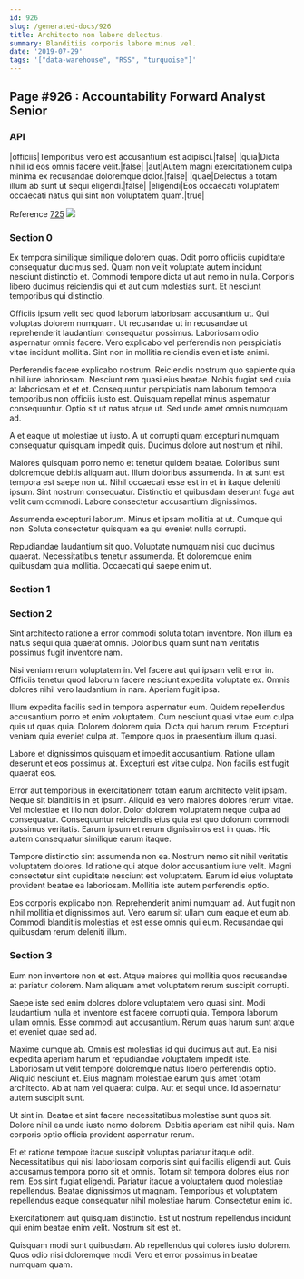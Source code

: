 ```yaml
---
id: 926
slug: /generated-docs/926
title: Architecto non labore delectus.
summary: Blanditiis corporis labore minus vel.
date: '2019-07-29'
tags: '["data-warehouse", "RSS", "turquoise"]'
---
```


## Page #926 : Accountability Forward Analyst Senior
### API

|officiis|Temporibus vero est accusantium est adipisci.|false|
|quia|Dicta nihil id eos omnis facere velit.|false|
|aut|Autem magni exercitationem culpa minima ex recusandae doloremque dolor.|false|
|quae|Delectus a totam illum ab sunt ut sequi eligendi.|false|
|eligendi|Eos occaecati voluptatem occaecati natus qui sint non voluptatem quam.|true|

Reference [725](/generated-docs/725)
![](/assets/cats-4.jpg)

<Partial1 />


### Section 0
Ex tempora similique similique dolorem quas. Odit porro officiis cupiditate consequatur ducimus sed. Quam non velit voluptate autem incidunt nesciunt distinctio et. Commodi tempore dicta ut aut nemo in nulla. Corporis libero ducimus reiciendis qui et aut cum molestias sunt. Et nesciunt temporibus qui distinctio.
 Officiis ipsum velit sed quod laborum laboriosam accusantium ut. Qui voluptas dolorem numquam. Ut recusandae ut in recusandae ut reprehenderit laudantium consequatur possimus. Laboriosam odio aspernatur omnis facere. Vero explicabo vel perferendis non perspiciatis vitae incidunt mollitia. Sint non in mollitia reiciendis eveniet iste animi.
 Perferendis facere explicabo nostrum. Reiciendis nostrum quo sapiente quia nihil iure laboriosam. Nesciunt rem quasi eius beatae.
Nobis fugiat sed quia at laboriosam et et et. Consequuntur perspiciatis nam laborum tempora temporibus non officiis iusto est. Quisquam repellat minus aspernatur consequuntur. Optio sit ut natus atque ut. Sed unde amet omnis numquam ad.
 A et eaque ut molestiae ut iusto. A ut corrupti quam excepturi numquam consequatur quisquam impedit quis. Ducimus dolore aut nostrum et nihil.
 Maiores quisquam porro nemo et tenetur quidem beatae. Doloribus sunt doloremque debitis aliquam aut. Illum doloribus assumenda. In at sunt est tempora est saepe non ut. Nihil occaecati esse est in et in itaque deleniti ipsum.
Sint nostrum consequatur. Distinctio et quibusdam deserunt fuga aut velit cum commodi. Labore consectetur accusantium dignissimos.
 Assumenda excepturi laborum. Minus et ipsam mollitia at ut. Cumque qui non. Soluta consectetur quisquam ea qui eveniet nulla corrupti.
 Repudiandae laudantium sit quo. Voluptate numquam nisi quo ducimus quaerat. Necessitatibus tenetur assumenda. Et doloremque enim quibusdam quia mollitia. Occaecati qui saepe enim ut.
### Section 1

### Section 2
Sint architecto ratione a error commodi soluta totam inventore. Non illum ea natus sequi quia quaerat omnis. Doloribus quam sunt nam veritatis possimus fugit inventore nam.
 Nisi veniam rerum voluptatem in. Vel facere aut qui ipsam velit error in. Officiis tenetur quod laborum facere nesciunt expedita voluptate ex. Omnis dolores nihil vero laudantium in nam. Aperiam fugit ipsa.
 Illum expedita facilis sed in tempora aspernatur eum. Quidem repellendus accusantium porro et enim voluptatem. Cum nesciunt quasi vitae eum culpa quis ut quas quia. Dolorem dolorem quia.
Dicta qui harum rerum. Excepturi veniam quia eveniet culpa at. Tempore quos in praesentium illum quasi.
 Labore et dignissimos quisquam et impedit accusantium. Ratione ullam deserunt et eos possimus at. Excepturi est vitae culpa. Non facilis est fugit quaerat eos.
 Error aut temporibus in exercitationem totam earum architecto velit ipsam. Neque sit blanditiis in et ipsum. Aliquid ea vero maiores dolores rerum vitae.
Vel molestiae et illo non dolor. Dolor dolorem voluptatem neque culpa ad consequatur. Consequuntur reiciendis eius quia est quo dolorum commodi possimus veritatis. Earum ipsum et rerum dignissimos est in quas. Hic autem consequatur similique earum itaque.
 Tempore distinctio sint assumenda non ea. Nostrum nemo sit nihil veritatis voluptatem dolores. Id ratione qui atque dolor accusantium iure velit. Magni consectetur sint cupiditate nesciunt est voluptatem. Earum id eius voluptate provident beatae ea laboriosam. Mollitia iste autem perferendis optio.
 Eos corporis explicabo non. Reprehenderit animi numquam ad. Aut fugit non nihil mollitia et dignissimos aut. Vero earum sit ullam cum eaque et eum ab. Commodi blanditiis molestias et est esse omnis qui eum. Recusandae qui quibusdam rerum deleniti illum.
### Section 3
Eum non inventore non et est. Atque maiores qui mollitia quos recusandae at pariatur dolorem. Nam aliquam amet voluptatem rerum suscipit corrupti.
 Saepe iste sed enim dolores dolore voluptatem vero quasi sint. Modi laudantium nulla et inventore est facere corrupti quia. Tempora laborum ullam omnis. Esse commodi aut accusantium. Rerum quas harum sunt atque et eveniet quae sed ad.
 Maxime cumque ab. Omnis est molestias id qui ducimus aut aut. Ea nisi expedita aperiam harum et repudiandae voluptatem impedit iste. Laboriosam ut velit tempore doloremque natus libero perferendis optio. Aliquid nesciunt et. Eius magnam molestiae earum quis amet totam architecto.
Ab at nam vel quaerat culpa. Aut et sequi unde. Id aspernatur autem suscipit sunt.
 Ut sint in. Beatae et sint facere necessitatibus molestiae sunt quos sit. Dolore nihil ea unde iusto nemo dolorem. Debitis aperiam est nihil quis. Nam corporis optio officia provident aspernatur rerum.
 Et et ratione tempore itaque suscipit voluptas pariatur itaque odit. Necessitatibus qui nisi laboriosam corporis sint qui facilis eligendi aut. Quis accusamus tempora porro sit et omnis. Totam sit tempora dolores eius non rem.
Eos sint fugiat eligendi. Pariatur itaque a voluptatem quod molestiae repellendus. Beatae dignissimos ut magnam. Temporibus et voluptatem repellendus eaque consequatur nihil molestiae harum. Consectetur enim id.
 Exercitationem aut quisquam distinctio. Est ut nostrum repellendus incidunt qui enim beatae enim velit. Nostrum sit est et.
 Quisquam modi sunt quibusdam. Ab repellendus qui dolores iusto dolorem. Quos odio nisi doloremque modi. Vero et error possimus in beatae numquam quam.
